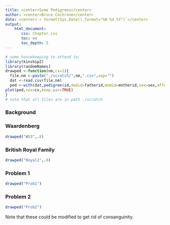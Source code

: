 ```yaml
---
title: <center>Some Pedigrees</center>
author: <center>Bruce Cochrane</center>
date: <center>`r format(Sys.Date(),format="%B %d %Y")`</center>
output: 
    html_document:
       css: Chapter.css
       toc: no
       toc_depth: 5
---
```


```r
# some housekeeping to attend to:
library(kinship2)
library(randomNames)
drawped <-function(nm,cx=1){
  file.nm <-paste("./scratch/",nm,".csv",sep="")
  dat <-read.csv(file.nm)
  ped <-with(dat,pedigree(id,dadid=fatherid,momid=motherid,sex=sex,affected=aff,missid="0"))
plot(ped,cex=cx,keep.par=TRUE)
}
# note that all files are in path ./scratch
```

### Background

### Waardenberg
```r
drawped("WS3",.8)
```

### British Royal Family

```r
drawped("Royal2",.6)
```

### Problem 1
```r
drawped("Prob1")
```

### Problem 2
```r
drawped("Prob2")
```

Note that these could be modified to get rid of consanguinity.

